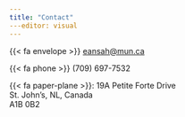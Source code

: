 ```yaml
---
title: "Contact"
---editor: visual
---
```

{{< fa envelope  >}} [eansah@mun.ca](mailto:eansah@mun.ca)

{{< fa phone >}} (709) 697-7532

{{< fa paper-plane >}}: 19A Petite Forte Drive   
         St. John's, NL, Canada   
         A1B 0B2